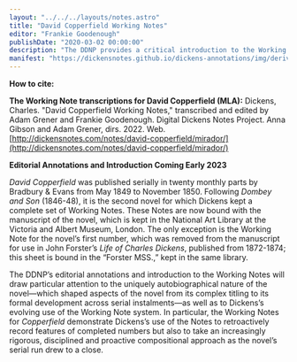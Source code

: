 ```yaml
---
layout: "../../../layouts/notes.astro"
title: "David Copperfield Working Notes"
editor: "Frankie Goodenough"
publishDate: "2020-03-02 00:00:00"
description: "The DDNP provides a critical introduction to the Working Notes for David Copperfield, with access to transcriptions and editorial annotations in Mirador."
manifest: "https://dickensnotes.github.io/dickens-annotations/img/derivatives/iiif/davidcopperfieldtranscription/manifest.json"
---
```



<MiradorLink
  link="/notes/david-copperfield/mirador"
  title="David Copperfield"
  img="/images/david_copperfield/DCIV.jpg"
/>

<HowToCite>

**How to cite:**

**The Working Note transcriptions for David Copperfield (MLA):** Dickens, Charles. "David Copperfield Working Notes," transcribed and edited by Adam Grener and Frankie Goodenough. Digital Dickens Notes Project. Anna Gibson and Adam Grener, dirs. 2022. Web. [http://dickensnotes.com/notes/david-copperfield/mirador/](http://dickensnotes.com/notes/david-copperfield/mirador/)

</HowToCite>

**Editorial Annotations and Introduction Coming Early 2023**

_David Copperfield_ was published serially in twenty monthly parts by Bradbury & Evans from May 1849 to November 1850. Following _Dombey and Son_ (1846-48), it is the second novel for which Dickens kept a complete set of Working Notes. These Notes are now bound with the manuscript of the novel, which is kept in the National Art Library at the Victoria and Albert Museum, London. The only exception is the Working Note for the novel’s first number, which was removed from the manuscript for use in John Forster’s _Life of Charles Dickens_, published from 1872-1874; this sheet is bound in the “Forster MSS.,” kept in the same library. 

<ImageWithCaption
  src="https://upload.wikimedia.org/wikipedia/commons/5/50/Copperfield_cover_serial.jpg"
  alt="David Copperfield first serial installment cover"
  caption="David Copperfield No. I (May 1849)"
/>

The DDNP’s editorial annotations and introduction to the Working Notes will draw particular attention to the uniquely autobiographical nature of the novel—which shaped aspects of the novel from its complex titling to its formal development across serial instalments—as well as to Dickens’s evolving use of the Working Note system. In particular, the Working Notes for _Copperfield_ demonstrate Dickens’s use of the Notes to retroactively record features of completed numbers but also to take an increasingly rigorous, disciplined and proactive compositional approach as the novel’s serial run drew to a close.
